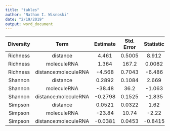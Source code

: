 ```yaml
---
title: "tables"
author: "Nathan I. Wisnoski"
date: "2/19/2019"
output: word_document
---
```

--------------------------------------------------------------------------------
 Diversity           Term           Estimate   Std. Error   Statistic   p-value 
----------- ---------------------- ---------- ------------ ----------- ---------
 Richness          distance          4.461       0.5005       8.912     <0.0001    

 Richness        moleculeRNA         1.364       167.2       0.0082     0.9935  

 Richness    distance:moleculeRNA    -4.568      0.7043      -6.486     <0.0001    

  Shannon          distance          0.2892      0.1084       2.669     0.0122  

  Shannon        moleculeRNA         -38.48       36.2       -1.063     0.2963  

  Shannon    distance:moleculeRNA   -0.2798      0.1525      -1.835     0.0765  

  Simpson          distance          0.0521      0.0322       1.62      0.1158  

  Simpson        moleculeRNA         -23.84      10.74        -2.22     0.0341  

  Simpson    distance:moleculeRNA   -0.0381      0.0453      -0.8415    0.4067  
--------------------------------------------------------------------------------